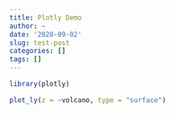 ```yaml
---
title: Plotly Demo
author: ~
date: '2020-09-02'
slug: test-post
categories: []
tags: []
---
```


```r
library(plotly)
```


```r
plot_ly(z = ~volcano, type = "surface")
```

